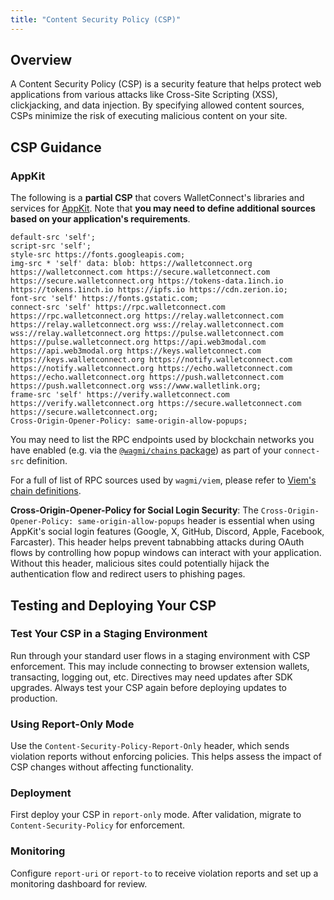 ```yaml
---
title: "Content Security Policy (CSP)"
---
```


## Overview

A Content Security Policy (CSP) is a security feature that helps protect web applications from various attacks like Cross-Site Scripting (XSS), clickjacking, and data injection. By specifying allowed content sources, CSPs minimize the risk of executing malicious content on your site.

## CSP Guidance

### AppKit

The following is a **partial CSP** that covers WalletConnect's libraries and services for [AppKit](https://docs.walletconnect.com/appkit/overview). Note that **you may need to define additional sources based on your application's requirements**.

```
default-src 'self';
script-src 'self';
style-src https://fonts.googleapis.com;
img-src * 'self' data: blob: https://walletconnect.org https://walletconnect.com https://secure.walletconnect.com https://secure.walletconnect.org https://tokens-data.1inch.io https://tokens.1inch.io https://ipfs.io https://cdn.zerion.io;
font-src 'self' https://fonts.gstatic.com;
connect-src 'self' https://rpc.walletconnect.com https://rpc.walletconnect.org https://relay.walletconnect.com https://relay.walletconnect.org wss://relay.walletconnect.com wss://relay.walletconnect.org https://pulse.walletconnect.com https://pulse.walletconnect.org https://api.web3modal.com https://api.web3modal.org https://keys.walletconnect.com https://keys.walletconnect.org https://notify.walletconnect.com https://notify.walletconnect.org https://echo.walletconnect.com https://echo.walletconnect.org https://push.walletconnect.com https://push.walletconnect.org wss://www.walletlink.org;
frame-src 'self' https://verify.walletconnect.com https://verify.walletconnect.org https://secure.walletconnect.com https://secure.walletconnect.org;
Cross-Origin-Opener-Policy: same-origin-allow-popups;
```

<Note>

You may need to list the RPC endpoints used by blockchain networks you have enabled (e.g. via the [`@wagmi/chains` package](https://wagmi.sh/core/api/chains)) as part of your `connect-src` definition.

For a full of list of RPC sources used by `wagmi/viem`, please refer to [Viem's chain definitions](https://github.com/wevm/viem/tree/main/src/chains/definitions).

</Note>

<Note>

**Cross-Origin-Opener-Policy for Social Login Security**: The `Cross-Origin-Opener-Policy: same-origin-allow-popups` header is essential when using AppKit's social login features (Google, X, GitHub, Discord, Apple, Facebook, Farcaster). This header helps prevent tabnabbing attacks during OAuth flows by controlling how popup windows can interact with your application. Without this header, malicious sites could potentially hijack the authentication flow and redirect users to phishing pages.

</Note>

## Testing and Deploying Your CSP

### Test Your CSP in a Staging Environment

Run through your standard user flows in a staging environment with CSP enforcement. This may include connecting to browser extension wallets, transacting, logging out, etc. Directives may need updates after SDK upgrades. Always test your CSP again before deploying updates to production.

### Using Report-Only Mode

Use the `Content-Security-Policy-Report-Only` header, which sends violation reports without enforcing policies. This helps assess the impact of CSP changes without affecting functionality.

### Deployment

First deploy your CSP in `report-only` mode. After validation, migrate to `Content-Security-Policy` for enforcement.

### Monitoring

Configure `report-uri` or `report-to` to receive violation reports and set up a monitoring dashboard for review.
